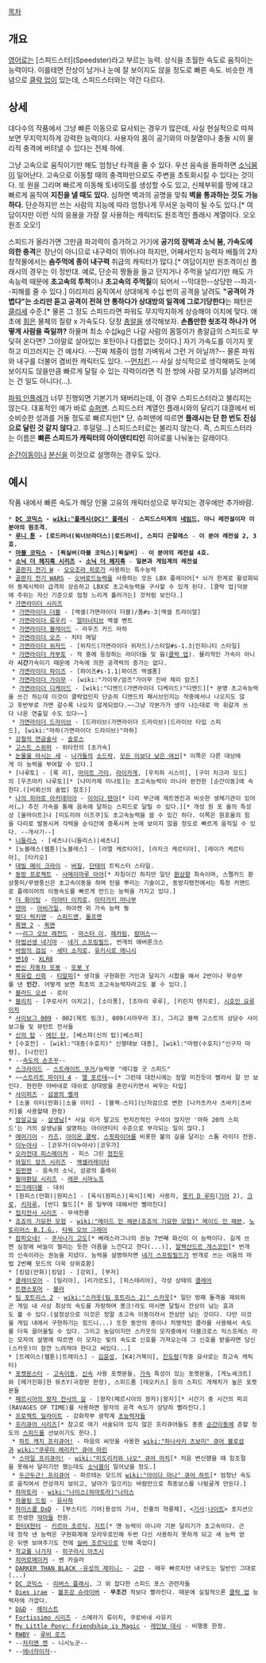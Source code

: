 [[목차]]
== 개요 ==
[[영어]]로는 [스피드스터](Speedster)라고 부르는 능력. 상식을 초월한 속도로 움직이는 능력이다. 이를테면 잔상이 남거나 눈에 잘 보이지도 않을 정도로 빠른 속도.
비슷한 개념으로 [[클락 업]]이 있는데, 스피드스터와는 약간 다르다.

== 상세 ==
대다수의 작품에서 그냥 빠른 이동으로 묘사되는 경우가 많은데, 사실 현실적으로 따져 보면 무지막지하게 강력한 능력이다. 사용자의 몸이 공기와의 마찰열이나 충돌 시의 물리적 충격에 버텨낼 수 있다는 전제 하에.

그냥 고속으로 움직이기만 해도 엄청난 타격을 줄 수 있다. 우선 음속을 돌파하면 [[소닉붐]]이 일어난다. 고속으로 이동할 때의 충격파만으로도 주변을 초토화시킬 수 있다는 것이다. 또 원을 그리며 빠르게 이동해 토네이도를 생성할 수도 있고, 신체부위를 땅에 대고 빠르게 움직여 '''지진을 낼 때도 있다.''' 심하면 벽과의 공명을 맞춰 '''벽을 통과하는 것도 가능하다.''' 단순하지만 쓰는 사람의 지능에 따라 엄청나게 무서운 능력이 될 수도 있다.[* 여담이지만 이런 식의 응용을 가장 잘 사용하는 캐릭터도 원조격인 플래시 계열이다. 오오 원조 오오!]

스피드가 올라가면 그만큼 파괴력이 증가하고 거기에 '''공기의 장벽과 소닉 붐, 가속도에 의한 충격'''은 장난이 아니므로 내구력이 뛰어나야 하지만, 어째서인지 능력자 배틀의 2차 창작물에서는 '''솜주먹에 종이 내구력''' 취급의 캐릭터가 많다.[* 여담이지만 원조격이신 플래시의 경우는 이 정반대. 예로, 단순히 짱돌을 들고 던지거나 주먹을 날리기만 해도 가속능력 때문에 '''초고속의 투척'''이나 '''초고속의 주먹질'''이 되어서 --막대한--상당한 --파괴--피해를 줄 수 있다.] 이리저리 움직여서 상대에게 수십 번의 공격을 날려도 '''"공격이 가볍다"는 소리만 듣고 공격이 전혀 안 통하다가 상대방의 일격에 그로기당한다'''는 패턴은 [[클리셰]] 수준.[* 물론 그 정도 스피드라면 파워도 무지막지하게 상승해야 이치에 맞다. 애초에 [[힘]]은 물체의 질량 x 가속도다. 당장 [[총알]]을 생각해보자. '''손톱만한 쇳조각 하나가 어떻게 사람을 죽일까?''' 하물며 최소 수십kg은 나갈 사람의 몸뚱이가 총알급의 스피드로 부딪혀 온다면? 그야말로 살아있는 포탄이나 다름없는 것이다.] 자기 가속도를 이기지 못하고 미끄러지는 건 예사다. --진짜 체중이 엄청 가벼워서 그런 거 아닐까?-- 물론 파워와 내구를 더불어 겸비한 캐릭터도 있다. --[[먼치킨]].-- 사실 상식적으로 생각해봐도 눈에 보이지도 않을만큼 빠르게 달릴 수 있는 각력이라면 킥 한 방에 사람 모가지를 날려버리는 건 일도 아니다(…).

[[파워 인플레]]가 너무 진행되면 기본기가 돼버리는데, 이 경우 스피드스터라고 불리지는 않는다. 대표적인 예가 바로 [[슈퍼맨]]. 스피드스터 계열인 플래시와의 달리기 대결에서 비슷비슷한 성과를 거둘 정도로 빠르지만[* 단, 슈퍼맨에 따르면 '''플래시는 단 한 번도 진심으로 달린 것 같지 않다'''고. 후덜덜...] 스피드스터로는 불리지 않는다. 즉, 스피드스터라는 이름은 '''빠른 스피드가 캐릭터의 아이덴티티인''' 히어로를 나눠놓는 갈래이다.

[[순간이동]]이나 [[분신]]을 이것으로 설명하는 경우도 있다.

== 예시 ==
작품 내에서 빠른 속도가 해당 인물 고유의 캐릭터성으로 부각되는 경우에만 추가바람.

 * '''[[DC 코믹스]] - [[wiki:"플래시(DC)" 플래시]]''' - '''스피드스터계의 [[네임드]], 아니 레전설이자 이 분야의 원조격.'''
 * '''[[루니 툰]] - [로드러너(워너브라더스)|로드러너], 스피디 곤잘레스''' - '''이 분야 레전설 2, 3호.'''
 * '''[[마블 코믹스]] - [퀵실버(마블 코믹스)|퀵실버]''' - '''이 분야의 레전설 4호.'''
 * '''[[소닉 더 헤지혹 시리즈]] - [[소닉 더 헤지혹]]''' - '''일본과 게임계의 레전설'''
 * [[골판지 전기 W]] - [[오오조라 히로]]가 사용하는 특수능력
 * [[골판지 전기 WARS]] - [[오버로드]]능력을 사용하는 모든 LBX 플레이어[* 뇌가 한계로 활성화되어 동체시력이 급격히 상승하고 LBX로 초고속능력을 구사할 수 있게 된다. [클락 업|덕분에 주위는 자신 기준으로 엄청 느리게 흘러가는] 것처럼 보인다.]
 * [[가면라이더 시리즈]]
  * [[가면라이더 더블]] - [액셀(가면라이더 더블)/폼#s-3|액셀 트라이얼]
  * [[가면라이더 류우키]] - [[얼터너티브]] 엑셀 벤트
  * [[가면라이더 블레이드]] - 라우즈 카드 마하
  * [[가면라이더 오즈]] - 치타 메달
  * [[가면라이더 위자드]] - [위자드(가면라이더 위자드)/스타일#s-1.3|인피니티 스타일]
  * [[가면라이더 카부토]] - 작 중에 등장하는 라이더들 및 웜([[클락 업]]). 물리적인 가속이 아니라 '''시간'''가속이기 때문에 가속에 의한 공격력의 증가는 없다.
  * [[가면라이더 파이즈]] - [파이즈#s-1.1|파이즈 엑셀폼]
  * [[가면라이더 가이무]] - [wiki:"가이무/암즈"가이무 진바 체리 암즈]
  * [[가면라이더 디케이드]] - [wiki:"디엔드(가면라이더 디케이드)"디엔드][* 분명 초고속능력을 쓰긴 하는데 이것이 클락업인지 단순히 디엔드의 패시브인지는 작중에서나 나오지도 않고 후반부로 가면 갈수록 나오지 않게되었다.~~그냥 각본가가 생각 나는대로 막 휘갈겨 쓰다 나온 연출일 수도 있다~~]
  * [[가면라이더 드라이브]] - [드라이브(가면라이더 드라이브)|드라이브 타입 스피드], [wiki:"마하(가면라이더 드라이브)"마하]
 * [[강철의 연금술사]] - [[슬로스]]
 * [[고스트 스위퍼]] - 위타천의 [초가속]
 * [[눈물을 마시는 새]] - [[나가]]들의 [[소드락]], [[모든 이보다 낮은 여신]][* 이쪽은 다른 대상에게 이 능력을 부여할 수 있다.]
 * [나루토] - [록 리], [[마이트 가이]], [[라이카게]], [우치하 시스이], [구미 차크라 모드]의 [우즈마키 나루토][* [나미카제 미나토]는 초고속능력이 아니라 완전한 [순간이동]에 속한다.([비뢰신의 술법] 참조)]
 * [[나의 히어로 아카데미아]] - [[이이다 텐야]][* 다리 부근에 제트엔진과 비슷한 생체기관이 있어서(…) 추진 가속을 통해 음속에 달하는 스피드로 달릴 수 있다.][* 개성 원 포 올의 특성상 [올마이트]나 [미도리야 이즈쿠]도 초고속능력을 쓸 수 있긴 하다. 이쪽은 원포올의 힘을 다리로 발동시켜 각력을 순식간에 증폭시켜 눈에 보이지 않을 정도로 빠르게 움직일 수 있다. --개사기--]
 * [[니들리스]] - [세츠나(니들리스)|세츠나]
 * [노블레스(웹툰)|노블레스] - [라엘 케르티아], [라자크 케르티아], [레이가 케르티아], [타키오]
 * [[데빌 메이 크라이]] - [[버질]], [[단테]]의 트릭스터 스타일.
 * [[동방 프로젝트]] - [[샤메이마루 아야]][* 자칭이긴 하지만 일단 [[환상향]] 최속이며, 스펠카드 환상풍미/무쌍풍신은 초고속이동을 하며 탄을 뿌리는 기술이고, 동방지령전에서는 특정 커맨드로 플레이어의 이동속도를 빠르게 만드는 능력을 가지고 있다.]
 * [[더 화이팅]] - [[미야타 이치로]], [[이타가키 마나부]]
 * [[덴마]] - [[아비가일]], 하아켄 외 가속 능력 퀑
 * [[떴다 럭키맨]] - [[스피드맨]], [[울프맨]]
 * [[록맨 2]] - [[퀵맨]]
 * ~~[[리그 오브 레전드]] - [[마스터 이]], [[헤카림]], [[람머스]]~~ 
 * [[마법선생 네기마]] - [[네기 스프링필드]], 번개의 애버룬크스
 * [[바람의 검심]] - [[세타 소지로]], [[유키시로 에니시]]
 * [[벤10]] - [[XLR8]]
 * [[변신 자동차 또봇]] - [[또봇 Y]]
 * [[북유럽 신화]] - [[티알피]][* 생각을 구현화한 거인과 달리기 시합을 해서 2번이나 무승부를 낸 '''인간'''. 어떻게 보면 최초의 초고속능력자라고도 볼 수 있다.]
 * [[블러드 오션]] - 로이
 * [[블리치]] - [쿠로사키 이치고], [소이퐁], [조마리 루루], [키린지 텐지로], [[시호인 요루이치]]
 * [[사이보그 009]] - 002(제트 링크), 009(시마무라 조), 그리고 블랙 고스트의 상당수 사이보그들 및 뮤턴트 전사들 
 * [[신의 탑]] - [[에딘 단]], [베스파(신의 탑)|베스파]
 * [수호전] - [wikl:"대종(수호지)" 신행태보 대종], [wikl:"마령(수호지)"신구자 마령], [나진인]
 * --[[송병구|속도의 손조꾸]]--
 * [[스크라이드]] - [[스트레이트 쿠거]]/능력명 "래디컬 굿 스피드"
 * ~~[[스트리트 파이터 4]] - [[엘 포르테]]~~[* 그런데 대전시에는 정말 미친듯이 빨라서 잘 안 보인다. 현란한 아바네로 대쉬로 상대방을 혼란시키면서 싸우는 타입]
 * [[사이퍼즈]] - [[섬광의 벨져]]
 * [소울 이터(만화)|소울 이터] - [블랙☆스타](닌자검으로 변한 [나카츠카사 츠바키|츠바키]를 사용할때 한정)
 * [[암살교실]] - [[살생님]][* 사실 이거 말고도 먼치킨적인 구석이 많지만 '마하 20의 스피드'는 거의 살생님을 설명하는 아이덴티티 수준으로 부각되는 일이 많다.]
 * [[에어기어]] - [[카즈]], [[아이온 클락]], [[스핏파이어]]를 비롯한 불의 길을 달리는 스톰 라이더 전원.
 * [[이누야샤]] - [코우가(이누야샤)|코우가]
 * [[오라전대 피스메이커]] - 피스 그린 [[정진우]]
 * [[와일드 암즈 시리즈]] - [[액셀러레이터]]
 * [[원펀맨]] - 음속의 소닉, 섬광의 플래쉬
 * [[월야환담 시리즈]] - [[레온 시마노프]]
 * [[인크레더블]] - 대쉬
 * [원피스(만화)|원피스] - [육식(원피스)|육식](체) 사용자, [[몽키 D 루피]]([[기어]] 2), [[크로]], [[키자루]], [반디 월드][* 몸 일부에 대해서만 빨라진다]
 * [[접지전사 시리즈]] - 무색천룡
 * [[죠죠의 기묘한 모험]] - [[wiki:"메이드 인 헤븐(죠죠의 기묘한 모험)" 메이드 인 헤븐]], [[노토리어스 B.I.G.]], [[타워 오브 그레이]]
 * [[캄피오네!]] - [[쿠사나기 고도]][* 베레스라그나의 권능 7번째 화신이 이 능력이다. 길게 쓰면 심장에 바늘이 찔리는 듯한 아픔을 느낀다고 한다(...)], [[알렉산드르 개스코인]][* 번개의 신속이라는 권능을 지녔다. 능력을 설명하자면 [[네기 스프링필드]]가 번개로 쓰는 어둠의 마법 2번째 모드의 더욱 상위호환]
 * [킹덤(만화)|킹덤] - [강외], [부저]
 * [[클레이모어(만화)|클레이모어]] - [밀리아], [리가르도], [히스테리아], 각성 상태의 [[클레어]] 
 * [[트랜스포머]] - [[블러]]
 * [[팀 포트리스 2]] - [[wiki:"스카웃(팀 포트리스 2)" 스카웃]][* 일단 방패 돌격을 제외하곤 게임 내 사상 최상의 속도를 자랑하며 봉크!라도 마시면 달릴시 잔상이 남는 효과도 볼 수 있다.(설정상으로 이것은 정말 초고속 이동이라서 잔상만 남는 것이다. 다만 이것을 게임 내에서 구현하기는 힘드니...) 또한 동안의 총이나 치명적인 콜라를 사용해서 속도를 더욱 끌어올릴 수 있다. 그리고 농담이지만 스카웃의 모자중에서 더블크로스 익스프레스 라는 모자의 설명에 따르면 이 모자는 빛의 속도로 신호를 가져오는데 그 신호를 받을라면 당신(스카웃)이 잠깐 느려져야 한다고 써있다...]
 * [트레이스(웹툰)|트레이스] - [[김윤성]], [K4|거북이], [[진도랑]](작중 묘사로는 최고속 캐릭터)
 * [[포켓몬스터]] - [[고속이동]], [[신속]] 사용 포켓몬들, [[가속]] 특성이 있는 포켓몬들, [게노세크트]와 [메가진화]한 뮤츠Y(극장판 한정), 스피드폼 [테오키스] 등의 스피드 개체치가 높은 포켓몬들
 * [[페르시아의 왕자 전사의 길]] - [왕자(페르시아의 왕자)|왕자][* 시간기 중 시간의 파괴(RAVAGES OF TIME)를 사용하면 왕자의 공격 속도가 상당히 빨라진다.]
 * [[프로젝트 딜라이트]] - 강화학부 광학계 [[초능력자]]들
 * [[프리큐어 시리즈]][* 참고로 여기 서술되어 있지 않은 프리큐어들도 종종 [[순간이동]]에 준할 정도의 [[스피드]]를 선보이기도 한다.]
  * [[하트 캐치 프리큐어!]] - 마음의 씨앗을 사용한 [[wiki:"하나사키 츠보미" 큐어 블로섬]]과 [[wiki:"쿠루미 에리카" 큐어 마린]]
  * [[스마일 프리큐어!]] - [[wiki:"미도리카와 나오" 큐어 마치]][* 처음 변신했을 때 힘조절을 못해서 달리기만 했는데도 [[소닉붐]]이 일어났을 정도.]
  * [[두근두근! 프리큐어]] - 파르테논 모드의 [[wiki:"아이다 마나" 큐어 하트]][* 엄청난 속도로 움직여서 잔상까지 보이고, 날아가 일으키는 바람만으로 최종보스를 나뒹굴게 만든다.]
 * [[하마토라]] - [[wiki:"나이스(하마토라)"나이스]]
 * [[하울링 드림]] - [[유사하]]
 * [[하이스쿨 DxD]] - [부스티드 기어|용성의 기사, 진홍의 혁룡제], <[[기사]]:[[나이트]]> 포지션으로 전생한 [[악마(하이스쿨 DxD)|악마]]들 전원.
 * [[헌터X헌터]] - [[키르아 조르딕]], [[지트]][* 얜 능력이 아니라 기본 달리기가 초고속이다. 근데 정작 넨 능력은 구현화계에 모라우로인해 두번 다신 사용하지 못하게 되고 새 능력 얻은 뒤엔 보여주기도 전에 [[실버 조르딕]]으로 인해 죽었다] 
 * [[학교를 나가자]] - [[히구라시 아츠시]]
 * [[히어로메이커]] - 벤 카슬러
 * [[DARKER THAN BLACK -유성의 제미니-]] - [[고란]] - 매우 빠르지만 내구도는 일반인 그대로(...)
 * [[DC 코믹스]] - [[리버스 플래시]], 그 외 잡다한 스피드 포스 관련자들
 * [[Dies irae]] - [[볼프강 슈라이버]] - '''무조건''' 적보다 빨라진다. 때문에 실질적으론 [[클락 업]] 능력자에 가깝다.
 * [[D&D]] - [[헤이스트]]
 * [[Fortissimo 시리즈]] - 스메라기 류이치, 쿠로바네 사유키
 * [[My Little Pony: Friendship is Magic]] - [[레인보 대시(Friendship is Magic)|레인보 대시]] - 비행중 한정.
 * [[RWBY]] - [[루비 로즈]]
 * --[[차지맨 켄]] - 니시노군--
 * --[https://youtu.be/PFgVLpR_lXg=21s 에너자이저]--
